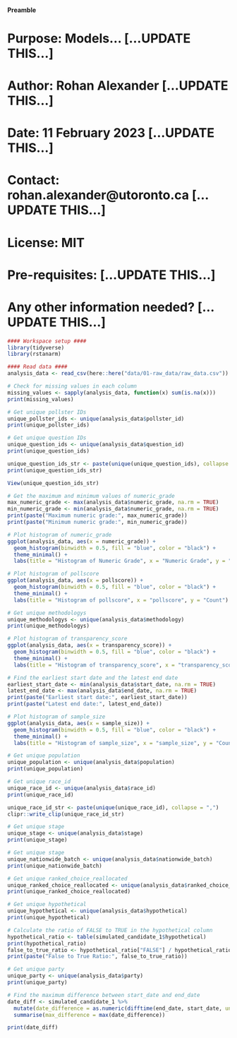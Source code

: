 #### Preamble ####
# Purpose: Models... [...UPDATE THIS...]
# Author: Rohan Alexander [...UPDATE THIS...]
# Date: 11 February 2023 [...UPDATE THIS...]
# Contact: rohan.alexander@utoronto.ca [...UPDATE THIS...]
# License: MIT
# Pre-requisites: [...UPDATE THIS...]
# Any other information needed? [...UPDATE THIS...]

```r
#### Workspace setup ####
library(tidyverse)
library(rstanarm)

#### Read data ####
analysis_data <- read_csv(here::here("data/01-raw_data/raw_data.csv"))
```

```r
# Check for missing values in each column
missing_values <- sapply(analysis_data, function(x) sum(is.na(x)))
print(missing_values)
```

```r
# Get unique pollster IDs
unique_pollster_ids <- unique(analysis_data$pollster_id)
print(unique_pollster_ids)
```
```r
# Get unique question IDs
unique_question_ids <- unique(analysis_data$question_id)
print(unique_question_ids)
```
```r
unique_question_ids_str <- paste(unique(unique_question_ids), collapse = ",")
print(unique_question_ids_str)
```

```r
View(unique_question_ids_str)
```



```r
# Get the maximum and minimum values of numeric_grade
max_numeric_grade <- max(analysis_data$numeric_grade, na.rm = TRUE)
min_numeric_grade <- min(analysis_data$numeric_grade, na.rm = TRUE)
print(paste("Maximum numeric grade:", max_numeric_grade))
print(paste("Minimum numeric grade:", min_numeric_grade))
```

```r
# Plot histogram of numeric_grade
ggplot(analysis_data, aes(x = numeric_grade)) +
  geom_histogram(binwidth = 0.5, fill = "blue", color = "black") +
  theme_minimal() +
  labs(title = "Histogram of Numeric Grade", x = "Numeric Grade", y = "Count")
```
```r
# Plot histogram of pollscore
ggplot(analysis_data, aes(x = pollscore)) +
  geom_histogram(binwidth = 0.5, fill = "blue", color = "black") +
  theme_minimal() +
  labs(title = "Histogram of pollscore", x = "pollscore", y = "Count")
```
```r
# Get unique methodologys
unique_methodologys <- unique(analysis_data$methodology)
print(unique_methodologys)
```
```r
# Plot histogram of transparency_score
ggplot(analysis_data, aes(x = transparency_score)) +
  geom_histogram(binwidth = 0.5, fill = "blue", color = "black") +
  theme_minimal() +
  labs(title = "Histogram of transparency_score", x = "transparency_score", y = "Count")
```
```r
# Find the earliest start date and the latest end date
earliest_start_date <- min(analysis_data$start_date, na.rm = TRUE)
latest_end_date <- max(analysis_data$end_date, na.rm = TRUE)
print(paste("Earliest start date:", earliest_start_date))
print(paste("Latest end date:", latest_end_date))
```

```r
# Plot histogram of sample_size
ggplot(analysis_data, aes(x = sample_size)) +
  geom_histogram(binwidth = 0.5, fill = "blue", color = "black") +
  theme_minimal() +
  labs(title = "Histogram of sample_size", x = "sample_size", y = "Count")
```
```r
# Get unique population
unique_population <- unique(analysis_data$population)
print(unique_population)
```
```r
# Get unique race_id
unique_race_id <- unique(analysis_data$race_id)
print(unique_race_id)
```

```r
unique_race_id_str <- paste(unique(unique_race_id), collapse = ",")
clipr::write_clip(unique_race_id_str)
```

```r
# Get unique stage
unique_stage <- unique(analysis_data$stage)
print(unique_stage)
```

```r
# Get unique stage
unique_nationwide_batch <- unique(analysis_data$nationwide_batch)
print(unique_nationwide_batch)
```

```r
# Get unique ranked_choice_reallocated
unique_ranked_choice_reallocated <- unique(analysis_data$ranked_choice_reallocated)
print(unique_ranked_choice_reallocated)
```

```r
# Get unique hypothetical
unique_hypothetical <- unique(analysis_data$hypothetical)
print(unique_hypothetical)
```
```r
# Calculate the ratio of FALSE to TRUE in the hypothetical column
hypothetical_ratio <- table(simulated_candidate_1$hypothetical)
print(hypothetical_ratio)
false_to_true_ratio <- hypothetical_ratio["FALSE"] / hypothetical_ratio["TRUE"]
print(paste("False to True Ratio:", false_to_true_ratio))
```

```r
# Get unique party
unique_party <- unique(analysis_data$party)
print(unique_party)
```


```r
# Find the maximum difference between start_date and end_date
date_diff <- simulated_candidate_1 %>%
  mutate(date_difference = as.numeric(difftime(end_date, start_date, units = "days"))) %>%
  summarise(max_difference = max(date_difference))

print(date_diff)
```















